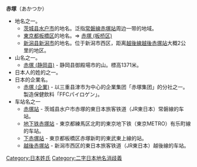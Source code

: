 '''赤塚'''（あかつか）

* 地名之一。
** [[茨城县|茨城县]][[水户市|水户市]]的地名。泛指[[常磐線|常磐線]][[赤塚站|赤塚站]]周边一带的地域。
** [[東京都|東京都]][[板橋区_(日本)|板橋区]]的地名。⇒ [[赤塚_(板桥区)|赤塚 (板桥区)]]
** [[新潟县|新潟县]][[新潟市|新潟市]]的地名。位于新潟市西区，距离[[越後線|越後線]][[越後赤塚站|越後赤塚站]]大概2公里的地区。
* 山名之一。
** [[赤塚_(静岡县)|赤塚 (静岡县)]] - 静岡县御殿場市的山。標高1371米。
* 日本人的姓的之一。
* 日本的企業名。
** [[赤塚_(企業)|赤塚 (企業)]] - 以三重县津市为中心的企業集团「赤塚集团」的分社之一。製造保健飲料「FFCパイロゲン」。
* 车站名之一
** [[赤塚站|赤塚站]] - 茨城县水户市赤塚的東日本旅客铁道（JR東日本）常磐線的车站。
** [[地下铁赤塚站|地下铁赤塚站]] - 東京都練馬区北町的東京地下铁（東京METRO）有乐町線的车站。
** [[下赤塚站|下赤塚站]] - 東京都板橋区赤塚新町的東武東上線的站。
** [[越後赤塚站|越後赤塚站]] - 新潟市西区的東日本旅客铁道（JR東日本）越後線的车站。

{{Disambig}}
{{默认排序:Akatsuka}}

[[Category:日本姓氏|Category:日本姓氏]]
[[Category:二字日本地名消歧義|Category:二字日本地名消歧義]]